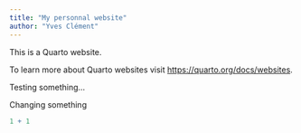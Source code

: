 ```yaml
---
title: "My personnal website"
author: "Yves Clément"
---
```


This is a Quarto website.

To learn more about Quarto websites visit <https://quarto.org/docs/websites>.

Testing something...

Changing something

```r
1 + 1
```
